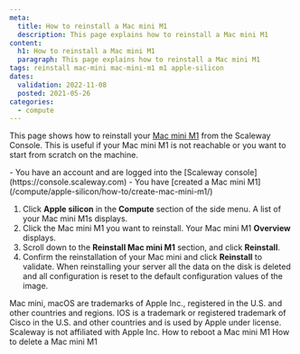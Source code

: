```yaml
---
meta:
  title: How to reinstall a Mac mini M1
  description: This page explains how to reinstall a Mac mini M1
content:
  h1: How to reinstall a Mac mini M1
  paragraph: This page explains how to reinstall a Mac mini M1
tags: reinstall mac-mini mac-mini-m1 m1 apple-silicon 
dates:
  validation: 2022-11-08
  posted: 2021-05-26
categories:
  - compute
---
```


This page shows how to reinstall your [Mac mini M1](/compute/apple-silicon/concepts/#mac-mini-m1) from the Scaleway Console. This is useful if your Mac mini M1 is not reachable or you want to start from scratch on the machine.

<Macro id="iam-requirements" />

<Message type="requirement">
  - You have an account and are logged into the [Scaleway console](https://console.scaleway.com)
  - You have [created a Mac mini M1](/compute/apple-silicon/how-to/create-mac-mini-m1/)
</Message>

1. Click **Apple silicon** in the **Compute** section of the side menu. A list of your Mac mini M1s displays.
    <Lightbox src="scaleway-m1-list.webp" alt="" />
2. Click the Mac mini M1 you want to reinstall. Your Mac mini M1 **Overview** displays.
3. Scroll down to the **Reinstall Mac mini M1** section, and click **Reinstall**.
    <Lightbox src="scaleway-m1-reinstall.webp" alt="" />
4. Confirm the reinstallation of your Mac mini and click **Reinstall** to validate.
    <Message type="important">
      When reinstalling your server all the data on the disk is deleted and all configuration is reset to the default configuration values of the image.
    </Message>

<Message type="note">
  Mac mini, macOS are trademarks of Apple Inc., registered in the U.S. and other countries and regions. IOS is a trademark or registered trademark of Cisco in the U.S. and other countries and is used by Apple under license. Scaleway is not affiliated with Apple Inc.
</Message> 


<Navigation title="See Also">
  <PreviousButton to="/compute/apple-silicon/how-to/reboot-mac-mini-m1/">How to reboot a Mac mini M1</PreviousButton>
  <NextButton to="/compute/apple-silicon/how-to/delete-mac-mini-m1/">How to delete a Mac mini M1</NextButton>
</Navigation>
